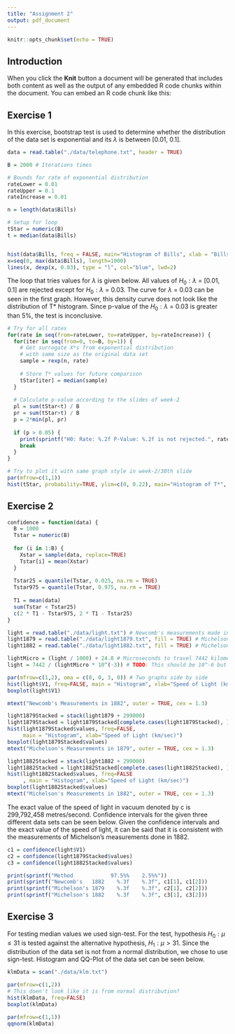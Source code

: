 ```yaml
---
title: "Assignment 2"
output: pdf_document
---
```


```r
knitr::opts_chunk$set(echo = TRUE)
```

## Introduction

When you click the **Knit** button a document will be generated that includes both content as well as the output of any embedded R code chunks within the document. You can embed an R code chunk like this:

## Exercise 1

In this exercise, bootstrap test is used to determine whether the distribution of the data set is exponential and its $\lambda$ is between [0.01, 0.1].

```r
data = read.table("./data/telephone.txt", header = TRUE)

B = 2000 # Iterations times

# Bounds for rate of exponential distribution
rateLower = 0.01
rateUpper = 0.1
rateIncrease = 0.01

n = length(data$Bills)

# Setup for loop
tStar = numeric(B)
t = median(data$Bills)


hist(data$Bills, freq = FALSE, main="Histogram of Bills", xlab = "Bills")
x=seq(0, max(data$Bills), length=1000)
lines(x, dexp(x, 0.03), type = "l", col="blue", lwd=2)
```

The loop that tries values for $\lambda$ is given below. All values of $H_0: \lambda$ = [0.01, 0.1] are rejected except for $H_0: \lambda$ = 0.03. The curve for $\lambda$ = 0.03 can be seen in the first graph. However, this density curve does not look like the distribution of T* histogram. Since p-value of the $H_0: \lambda$ = 0.03 is greater than 5%, the test is inconclusive.

```r
# Try for all rates
for(rate in seq(from=rateLower, to=rateUpper, by=rateIncrease)) {
  for(iter in seq(from=0, to=B, by=1)) {
    # Get surrogate X*s from exponential distribution
    # with same size as the original data set
    sample = rexp(n, rate)
    
    # Store T* values for future comparison
    tStar[iter] = median(sample)
  }
  
  # Calculate p-value according to the slides of week-2
  pl = sum(tStar<t) / B
  pr = sum(tStar>t) / B
  p = 2*min(pl, pr)
  
  if (p > 0.05) {
    print(sprintf("H0: Rate: %.2f P-Value: %.2f is not rejected.", rate, p))
    break
  }
}

# Try to plot it with same graph style in week-2/30th slide
par(mfrow=c(1,1))
hist(tStar, probability=TRUE, ylim=c(0, 0.22), main="Histogram of T*", xlab = "T*")
```

## Exercise 2

```r
confidence = function(data) {
  B = 1000
  Tstar = numeric(B)
  
  for (i in 1:B) {
    Xstar = sample(data, replace=TRUE)
    Tstar[i] = mean(Xstar)
  }
  
  Tstar25 = quantile(Tstar, 0.025, na.rm = TRUE)
  Tstar975 = quantile(Tstar, 0.975, na.rm = TRUE)
  
  T1 = mean(data)
  sum(Tstar < Tstar25)
  c(2 * T1 - Tstar975, 2 * T1 - Tstar25)
}
```

```r

light = read.table("./data/light.txt") # Newcomb's measurements made in 1882 on three days
light1879 = read.table("./data/light1879.txt", fill = TRUE) # Michelson's measurements in 1879
light1882 = read.table("./data/light1882.txt", fill = TRUE) # Michelson's measurements in 1882

lightMicro = (light / 1000) + 24.8 # Microseconds to travel 7442 kilometers
light = 7442 / (lightMicro * 10^(-3)) # TODO: This should be 10^-6 but something is not right

par(mfrow=c(1,2), oma = c(0, 0, 3, 0)) # Two graphs side by side
hist(light$V1, freq=FALSE, main = "Histogram", xlab="Speed of Light (km/sec)")
boxplot(light$V1)

mtext("Newcomb's Measurements in 1882", outer = TRUE, cex = 1.3)

light1879Stacked = stack(light1879 + 299000)
light1879Stacked = light1879Stacked[complete.cases(light1879Stacked), ]
hist(light1879Stacked$values, freq=FALSE, 
     main = "Histogram", xlab="Speed of Light (km/sec)")
boxplot(light1879Stacked$values)
mtext("Michelson's Measurements in 1879", outer = TRUE, cex = 1.3)

light1882Stacked = stack(light1882 + 299000)
light1882Stacked = light1882Stacked[complete.cases(light1882Stacked), ]
hist(light1882Stacked$values, freq=FALSE
     , main = "Histogram", xlab="Speed of Light (km/sec)")
boxplot(light1882Stacked$values)
mtext("Michelson's Measurements in 1882", outer = TRUE, cex = 1.3)

```

The exact value of the speed of light in vacuum denoted by c is 299,792,458 metres/second. Confidence intervals for the given three different data sets can be seen below. Given the confidence intervals and the exact value of the speed of light, it can be said that it is consistent with the measurements of Michelson's measurements done in 1882.

```r
c1 = confidence(light$V1)
c2 = confidence(light1879Stacked$values)
c3 = confidence(light1882Stacked$values)

print(sprintf("Method            97.5%%    2.5%%"))
print(sprintf("Newcomb's   1882    %.3f    %.3f", c1[1], c1[2]))
print(sprintf("Michelson's 1879    %.3f    %.3f", c2[1], c2[2]))
print(sprintf("Michelson's 1882    %.3f    %.3f", c3[1], c3[2]))
```

## Exercise 3

For testing median values we used sign-test. For the test, hypothesis $H_0: \mu \leq 31$ is tested against the alternative hypothesis, $H_1: \mu > 31$. Since the distribution of the data set is not from a normal distribution, we chose to use sign-test. Histogram and QQ-Plot of the data set can be seen below.

```r
klmData = scan("./data/klm.txt")

par(mfrow=c(1,2))
# This doen't look like it is from normal distribution?
hist(klmData, freq=FALSE)
boxplot(klmData)

par(mfrow=c(1,1))
qqnorm(klmData)

```